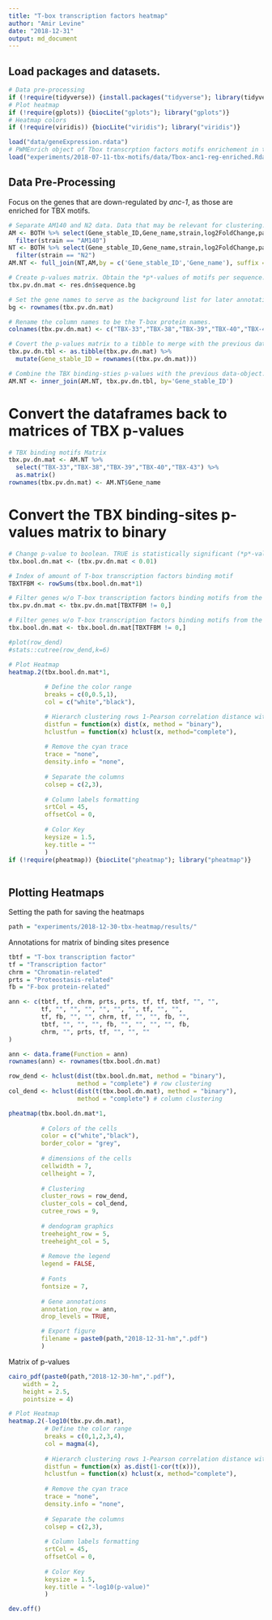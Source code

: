 ---
title: "T-box transcription factors heatmap"
author: "Amir Levine"
date: "2018-12-31"
output: md_document
---

## Load packages and datasets.
```{r}
# Data pre-processing
if (!require(tidyverse)) {install.packages("tidyverse"); library(tidyverse)}
# Plot heatmap
if (!require(gplots)) {biocLite("gplots"); library("gplots")}
# Heatmap colors
if (!require(viridis)) {biocLite("viridis"); library("viridis")}

load("data/geneExpression.rdata")
# PWMEnrich object of Tbox transcrption factors motifs enrichement in the promoters of anc-1 RNAi regulateed genes.
load("experiments/2018-07-11-tbx-motifs/data/Tbox-anc1-reg-enriched.Rdata")
```

## Data Pre-Processing
Focus on the genes that are down-regulated by *anc-1*, as those are enriched for TBX motifs.
```{r}
# Separate AM140 and N2 data. Data that may be relevant for clustering.
AM <- BOTH %>% select(Gene_stable_ID,Gene_name,strain,log2FoldChange,padj) %>%
  filter(strain == "AM140")
NT <- BOTH %>% select(Gene_stable_ID,Gene_name,strain,log2FoldChange,padj) %>% 
  filter(strain == "N2")
AM.NT <- full_join(NT,AM,by = c('Gene_stable_ID','Gene_name'), suffix = c(".N2",".AM140"))

# Create p-values matrix. Obtain the *p*-values of motifs per sequence. Rows correspond to the different input sequences and the columns correspond to motifs. `sequence.nobg` contains the raw affinity scores.`sequence.bg` contains the corresponding P-values.
tbx.pv.dn.mat <- res.dn$sequence.bg

# Set the gene names to serve as the background list for later annotation analysis
bg <- rownames(tbx.pv.dn.mat)

# Rename the column names to be the T-box protein names.
colnames(tbx.pv.dn.mat) <- c("TBX-33","TBX-38","TBX-39","TBX-40","TBX-43")

# Covert the p-values matrix to a tibble to merge with the previous data-object.
tbx.pv.dn.tbl <- as.tibble(tbx.pv.dn.mat) %>%
  mutate(Gene_stable_ID = rownames((tbx.pv.dn.mat)))

# Combine the TBX binding-sties p-values with the previous data-object.
AM.NT <- inner_join(AM.NT, tbx.pv.dn.tbl, by='Gene_stable_ID')
```

# Convert the dataframes back to matrices of TBX p-values
```{r}
# TBX binding motifs Matrix
tbx.pv.dn.mat <- AM.NT %>% 
  select("TBX-33","TBX-38","TBX-39","TBX-40","TBX-43") %>%
  as.matrix()
rownames(tbx.pv.dn.mat) <- AM.NT$Gene_name

```

# Convert the TBX binding-sites p-values matrix to binary
```{r}
# Change p-value to boolean. TRUE is statistically significant (*p*-value < 0.05).
tbx.bool.dn.mat <- (tbx.pv.dn.mat < 0.01)

# Index of amount of T-box transcription factors binding motif
TBXTFBM <- rowSums(tbx.bool.dn.mat*1) 

# Filter genes w/o T-box transcription factors binding motifs from the p-values matrix
tbx.pv.dn.mat <- tbx.pv.dn.mat[TBXTFBM != 0,]

# Filter genes w/o T-box transcription factors binding motifs from the Boolean matrix
tbx.bool.dn.mat <- tbx.bool.dn.mat[TBXTFBM != 0,]
```

```{r}

#plot(row_dend)
#stats::cutree(row_dend,k=6)

# Plot Heatmap
heatmap.2(tbx.bool.dn.mat*1,
          
          # Define the color range
          breaks = c(0,0.5,1),
          col = c("white","black"),

          # Hierarch clustering rows 1-Pearson correlation distance with complete linkage
          distfun = function(x) dist(x, method = "binary"), 
          hclustfun = function(x) hclust(x, method="complete"),
          
          # Remove the cyan trace
          trace = "none",
          density.info = "none",
          
          # Separate the columns
          colsep = c(2,3),
          
          # Column labels formatting
          srtCol = 45,
          offsetCol = 0,
          
          # Color Key
          keysize = 1.5,
          key.title = ""
          )
if (!require(pheatmap)) {biocLite("pheatmap"); library("pheatmap")}
 

```

## Plotting Heatmaps
Setting the path for saving the heatmaps
```{r}
path = "experiments/2018-12-30-tbx-heatmap/results/"
```

Annotations for matrix of binding sites presence
```{r}
tbtf = "T-box transcription factor"
tf = "Transcription factor"
chrm = "Chromatin-related"
prts = "Proteostasis-related"
fb = "F-box protein-related"

ann <- c(tbtf, tf, chrm, prts, prts, tf, tf, tbtf, "", "",
         tf, "", "", "", "", "", "", tf, "", "",
         tf, fb, "", "", chrm, tf, "", "", fb, "", 
         tbtf, "", "", "", fb, "", "", "", "", fb,
         chrm, "", prts, tf, "", "", ""
)

ann <- data.frame(Function = ann)
rownames(ann) <- rownames(tbx.bool.dn.mat)
```

```{r}
row_dend <- hclust(dist(tbx.bool.dn.mat, method = "binary"),
                   method = "complete") # row clustering
col_dend <- hclust(dist(t(tbx.bool.dn.mat), method = "binary"),
                   method = "complete") # column clustering

pheatmap(tbx.bool.dn.mat*1,
         
         # Colors of the cells
         color = c("white","black"),
         border_color = "grey",
         
         # dimensions of the cells
         cellwidth = 7,
         cellheight = 7,
         
         # Clustering
         cluster_rows = row_dend,
         cluster_cols = col_dend,
         cutree_rows = 9,
         
         # dendogram graphics
         treeheight_row = 5,
         treeheight_col = 5,
         
         # Remove the legend
         legend = FALSE,
         
         # Fonts
         fontsize = 7,
         
         # Gene annotations
         annotation_row = ann,
         drop_levels = TRUE,

         # Export figure
         filename = paste0(path,"2018-12-31-hm",".pdf")
         )
```



Matrix of p-values
```{r}
cairo_pdf(paste0(path,"2018-12-30-hm",".pdf"),
    width = 2,
    height = 2.5,
    pointsize = 4)

# Plot Heatmap
heatmap.2(-log10(tbx.pv.dn.mat),
          # Define the color range
          breaks = c(0,1,2,3,4),
          col = magma(4),
          
          # Hierarch clustering rows 1-Pearson correlation distance with complete linkage
          distfun = function(x) as.dist(1-cor(t(x))), 
          hclustfun = function(x) hclust(x, method="complete"),
          
          # Remove the cyan trace
          trace = "none",
          density.info = "none",
          
          # Separate the columns
          colsep = c(2,3),
          
          # Column labels formatting
          srtCol = 45,
          offsetCol = 0,
          
          # Color Key
          keysize = 1.5,
          key.title = "-log10(p-value)"
          )

dev.off()
```
